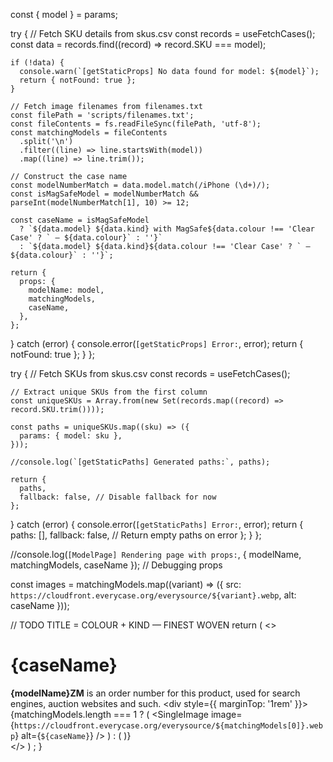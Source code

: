 
  const { model } = params;

  try {
    // Fetch SKU details from skus.csv
    const records = useFetchCases();
    const data = records.find((record) => record.SKU === model);

    if (!data) {
      console.warn(`[getStaticProps] No data found for model: ${model}`);
      return { notFound: true };
    }

    // Fetch image filenames from filenames.txt
    const filePath = 'scripts/filenames.txt';
    const fileContents = fs.readFileSync(filePath, 'utf-8');
    const matchingModels = fileContents
      .split('\n')
      .filter((line) => line.startsWith(model))
      .map((line) => line.trim());

    // Construct the case name
    const modelNumberMatch = data.model.match(/iPhone (\d+)/);
    const isMagSafeModel = modelNumberMatch && parseInt(modelNumberMatch[1], 10) >= 12;

    const caseName = isMagSafeModel
      ? `${data.model} ${data.kind} with MagSafe${data.colour !== 'Clear Case' ? ` — ${data.colour}` : ''}`
      : `${data.model} ${data.kind}${data.colour !== 'Clear Case' ? ` — ${data.colour}` : ''}`;

    return {
      props: {
        modelName: model,
        matchingModels,
        caseName,
      },
    };
  } catch (error) {
    console.error(`[getStaticProps] Error:`, error);
    return { notFound: true };
  }
};

  try {
    // Fetch SKUs from skus.csv
    const records = useFetchCases();

    // Extract unique SKUs from the first column
    const uniqueSKUs = Array.from(new Set(records.map((record) => record.SKU.trim())));

    const paths = uniqueSKUs.map((sku) => ({
      params: { model: sku },
    }));

    //console.log(`[getStaticPaths] Generated paths:`, paths);

    return {
      paths,
      fallback: false, // Disable fallback for now
    };
  } catch (error) {
    console.error(`[getStaticPaths] Error:`, error);
    return {
      paths: [],
      fallback: false, // Return empty paths on error
    };
  }
};

  //console.log(`[ModelPage] Rendering page with props:`, { modelName, matchingModels, caseName }); // Debugging props

  const images = matchingModels.map((variant) => ({
    src: `https://cloudfront.everycase.org/everysource/${variant}.webp`,
    alt: caseName
  }));

  // TODO TITLE = COLOUR + KIND — FINEST WOVEN
  return (
    <>
      <Head>
        <title>{caseName + " — Finest Woven"}</title>
      </Head>
      <main>
        <h1 className="_mt-2 _text-4xl _font-bold _tracking-tight _text-slate-900 dark:_text-slate-100">{caseName}</h1>
        <Callout type="info" emoji="👉🏻">
          <strong>{modelName}ZM</strong> is an order number for this product, used for search engines, auction websites
          and such.
        </Callout>
        <div style={{ marginTop: '1rem' }}>
          {matchingModels.length === 1 ? (
            <SingleImage
              image={`https://cloudfront.everycase.org/everysource/${matchingModels[0]}.webp`}
              alt={`${caseName}`}
            />
          ) : (
            <LightboxComponent images={images} />
          )}
        </div>
      </main>
    </>
  )
    ;
}